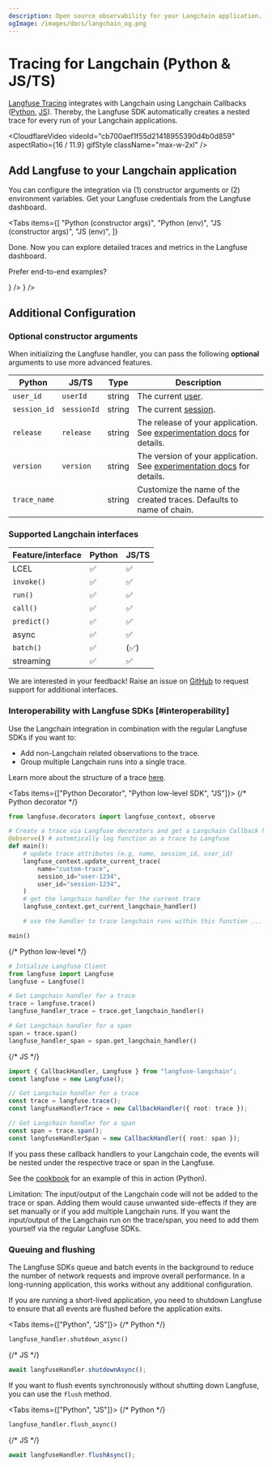 ```yaml
---
description: Open source observability for your Langchain application. Python and JS/TS. Automatically capture rich traces and metrics.
ogImage: /images/docs/langchain_og.png
---
```



# Tracing for Langchain (Python & JS/TS)

[Langfuse Tracing](/docs/tracing/overview) integrates with Langchain using Langchain Callbacks ([Python](https://python.langchain.com/docs/modules/callbacks/), [JS](https://js.langchain.com/docs/modules/callbacks/)). Thereby, the Langfuse SDK automatically creates a nested trace for every run of your Langchain applications.


<CloudflareVideo
  videoId="cb700aef1f55d21418955390d4b0d859"
  aspectRatio={16 / 11.9}
  gifStyle
  className="max-w-2xl"
/>

## Add Langfuse to your Langchain application

You can configure the integration via (1) constructor arguments or (2) environment variables. Get your Langfuse credentials from the Langfuse dashboard.

<Tabs
  items={[
    "Python (constructor args)",
    "Python (env)",
    "JS (constructor args)",
    "JS (env)",
  ]}
>
  <Tab>
    <GetStartedLangchainPythonArgs />
  </Tab>
  <Tab>
    <GetStartedLangchainPythonEnv />
  </Tab>
  <Tab>
    <GetStartedLangchainJsArgs />
  </Tab>
  <Tab>
    <GetStartedLangchainJsEnv />
  </Tab>
</Tabs>


<Callout type="info" emoji="✨">
  Done. Now you can explore detailed traces and metrics in the Langfuse
  dashboard.
</Callout>

Prefer end-to-end examples?


<Cards num={2}>
  <Card
    title="Example (Python)"
    href="/docs/integrations/langchain/example-python"
    icon={<FileCode />}
  />
  <Card
    title="Example (JS/TS)"
    href="/docs/integrations/langchain/example-javascript"
    icon={<FileCode />}
  />
</Cards>

## Additional Configuration

### Optional constructor arguments

When initializing the Langfuse handler, you can pass the following **optional** arguments to use more advanced features.

| Python       | JS/TS       | Type   | Description                                                                                     |
| ------------ | ----------- | ------ | ----------------------------------------------------------------------------------------------- |
| `user_id`    | `userId`    | string | The current [user](/docs/tracing/users).                                                        |
| `session_id` | `sessionId` | string | The current [session](/docs/tracing/sessions).                                                  |
| `release`    | `release`   | string | The release of your application. See [experimentation docs](/docs/experimentation) for details. |
| `version`    | `version`   | string | The version of your application. See [experimentation docs](/docs/experimentation) for details. |
| `trace_name` |             | string | Customize the name of the created traces. Defaults to name of chain.                            |

### Supported Langchain interfaces

| Feature/interface | Python | JS/TS |
| ----------------- | ------ | ----- |
| LCEL              | ✅     | ✅    |
| `invoke()`        | ✅     | ✅    |
| `run()`           | ✅     | ✅    |
| `call()`          | ✅     | ✅    |
| `predict()`       | ✅     | ✅    |
| async             | ✅     | ✅    |
| `batch()`         | ✅     | (✅)  |
| streaming         | ✅     | ✅    |

We are interested in your feedback! Raise an issue on [GitHub](/ideas) to request support for additional interfaces.

### Interoperability with Langfuse SDKs [#interoperability]

Use the Langchain integration in combination with the regular Langfuse SDKs if you want to:

- Add non-Langchain related observations to the trace.
- Group multiple Langchain runs into a single trace.

Learn more about the structure of a trace [here](/docs/tracing/overview).

<Tabs items={["Python Decorator", "Python low-level SDK", "JS"]}>
<Tab>
{/* Python decorator */}

```python /@observe()/ /from langfuse.decorators import langfuse_context, observe/ /langfuse_context.get_current_langchain_handler()/
from langfuse.decorators import langfuse_context, observe

# Create a trace via Langfuse decorators and get a Langchain Callback handler for it
@observe() # automtically log function as a trace to Langfuse
def main():
    # update trace attributes (e.g, name, session_id, user_id)
    langfuse_context.update_current_trace(
        name="custom-trace",
        session_id="user-1234",
        user_id="session-1234",
    )
    # get the langchain handler for the current trace
    langfuse_context.get_current_langchain_handler()

    # use the handler to trace langchain runs within this function ...

main()
```

</Tab>
<Tab>
{/* Python low-level */}

```python
# Intialize Langfuse Client
from langfuse import Langfuse
langfuse = Langfuse()

# Get Langchain handler for a trace
trace = langfuse.trace()
langfuse_handler_trace = trace.get_langchain_handler()

# Get Langchain handler for a span
span = trace.span()
langfuse_handler_span = span.get_langchain_handler()
```

</Tab>
<Tab>
{/* JS */}

```typescript
import { CallbackHandler, Langfuse } from "langfuse-langchain";
const langfuse = new Langfuse();

// Get Langchain handler for a trace
const trace = langfuse.trace();
const langfuseHandlerTrace = new CallbackHandler({ root: trace });

// Get Langchain handler for a span
const span = trace.span();
const langfuseHandlerSpan = new CallbackHandler({ root: span });
```

</Tab>
</Tabs>

If you pass these callback handlers to your Langchain code, the events will be nested under the respective trace or span in the Langfuse.

See the [cookbook](/docs/integrations/langchain/example-python) for an example of this in action (Python).

Limitation: The input/output of the Langchain code will not be added to the trace or span. Adding them would cause unwanted side-effects if they are set manually or if you add multiple Langchain runs. If you want the input/output of the Langchain run on the trace/span, you need to add them yourself via the regular Langfuse SDKs.

### Queuing and flushing

The Langfuse SDKs queue and batch events in the background to reduce the number of network requests and improve overall performance. In a long-running application, this works without any additional configuration.

If you are running a short-lived application, you need to shutdown Langfuse to ensure that all events are flushed before the application exits.

<Tabs items={["Python", "JS"]}>
<Tab>
{/* Python */}

```python
langfuse_handler.shutdown_async()
```

</Tab>
<Tab>

{/* JS */}

```typescript
await langfuseHandler.shutdownAsync();
```

</Tab>
</Tabs>

If you want to flush events synchronously without shutting down Langfuse, you can use the `flush` method.

<Tabs items={["Python", "JS"]}>
<Tab>
{/* Python */}

```python
langfuse_handler.flush_async()
```

</Tab>
<Tab>

{/* JS */}

```typescript
await langfuseHandler.flushAsync();
```

</Tab>
</Tabs>
